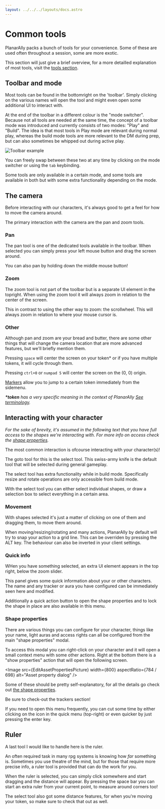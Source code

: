 ```yaml
---
layout: ../../../layouts/docs.astro
---
```




# Common tools

PlanarAlly packs a bunch of tools for your convenience.
Some of these are used often throughout a session, some are more exotic.

This section will just give a brief overview, for a more detailled explanation of most tools, visit the [tools section](/docs/tools/select/).

## Toolbar and mode

Most tools can be found in the bottomright on the 'toolbar'.
Simply clicking on the various names will open the tool and might even open some additional UI to interact with.

At the end of the toolbar in a different colour is the "mode switcher".
Because not all tools are needed at the same time, the concept of a toolbar mode was introduced and currently consists of two modes: "Play" and "Build". The idea is that most tools in Play mode are relevant during normal play, whereas the build mode tools are more relevant to the DM during prep, but can also sometimes be whipped out during active play.

![Toolbar example](../../docs/assets/toolbar-example.png)

You can freely swap between these two at any time by clicking on the mode switcher or using the `tab` keybinding.

Some tools are only available in a certain mode, and some tools are available in both but with some extra functionality depending on the mode.

## The camera

Before interacting with our characters, it's always good to get a feel for how to move the camera around.

The primary interaction with the camera are the pan and zoom tools.

### Pan

The pan tool is one of the dedicated tools available in the toolbar.
When selected you can simply press your left mouse button and drag the screen around.

<Tip title="Pan from any tool">You can also pan by holding down the middle mouse button!</Tip>

### Zoom

The zoom tool is not part of the toolbar but is a separate UI element in the topright.
When using the zoom tool it will always zoom in relation to the center of the screen.

This in contrast to using the other way to zoom: the scrollwheel.
This will always zoom in relation to where your mouse cursor is.

### Other

Although pan and zoom are your bread and butter, there are some other things that will change the camera location that are more advanced features, but we'll briefly mention them.

Pressing `space` will center the screen on your token\* or if you have multiple tokens, it will cycle through them.

Pressing `ctrl+0` or `numpad 5` will center the screen on the (0, 0) origin.

[Markers](/docs/game/markers) allow you to jump to a certain token immediately from the sidemenu.

_**\*token** has a very specific meaning in the context of PlanarAlly [See terminology](/docs/terminology/)._

## Interacting with your character

_For the sake of brevity, it's assumed in the following text that you have full access to the shapes we're interacting with. For more info on access check the [shape properties](/docs/game/shapes/#access)._

The most common interaction is ofcourse interacting with your character(s)!

The goto tool for this is the select tool.
This swiss-army knife is the default tool that will be selected during general gameplay.

<Info title="Mode behaviour">
    The select tool has extra functionality while in build mode. Specifically resize and rotate operations are only
    accessible from build mode.
</Info>

With the select tool you can either select individual shapes, or draw a selection box to select everything in a certain area.

### Movement

With shapes selected it's just a matter of clicking on one of them and dragging them, to move them around.

<Warning title="Grid snapping">
    When moving/resizing/rotating and many actions, PlanarAlly by default will try to snap your action to a grid line.
    This can be overriden by pressing the ALT key. The behaviour can also be inverted in your client settings.
</Warning>

### Quick info

WHen you have something selected, an extra UI element appears in the top right, below the zoom slider.

This panel gives some quick information about your or other characters.
The name and any tracker or aura you have configured can be immediately seen here and modified.

Additionally a quick action button to open the shape properties and to lock the shape in place are also available in this menu.

### Shape properties

There are various things you can configure for your character, things like your name, light auras and access rights can all be configured from the main "shape properties" modal.

To access this modal you can right-click on your character and it will open a small context menu with some other actions.
Right at the bottom there is a "show properties" action that will open the following screen.

<Image src={EditAssetPropertiesPicture} width={800} aspectRatio={784 / 698} alt="Asset property dialog" />

Some of these should be pretty self-explanatory, for all the details go check out [the shape properties](/docs/game/shapes/#shape-properties).

Be sure to check-out the trackers section!

<Tip title="Quick open">
    If you need to open this menu frequently, you can cut some time by either clicking on the <Edit /> icon in the
    quick menu (top-right) or even quicker by just pressing the enter key.
</Tip>

## Ruler

A last tool I would like to handle here is the ruler.

An often required task in many rpg systems is knowing how _far_ something is.
Sometimes you use theatre of the mind, but for those that require more precise info, a ruler tool is provided that can do the work for you.

When the ruler is selected, you can simply click somewhere and start dragging and the distance will appear.
By pressing the space bar you can start an extra ruler from your current point, to measure around corners too!

The select tool also got some distance features, for when you're moving your token, so make sure to check that out as well.
